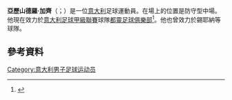 '''亞歷山德羅·加齊'''（{{lang-it|Alessandro Gazzi}}；{{bd|1983年|1月28日}}）是一位[[意大利|意大利]]足球運動員。在場上的位置是防守型中場。他現在效力於[[意大利足球甲級聯賽|意大利足球甲級聯賽]]球隊[[都靈足球俱樂部|都靈足球俱樂部]]<ref>{{Cite web |url=http://au.soccerway.com/matches/2014/08/28/europe/uefa-cup/torino-fc/nk-split/1884097/ |title=存档副本 |accessdate=2021-02-16 |archive-date=2016-03-06 |archive-url=https://web.archive.org/web/20160306230225/http://au.soccerway.com/matches/2014/08/28/europe/uefa-cup/torino-fc/nk-split/1884097/ |dead-url=no }}</ref>。他也曾效力於錫耶納等球隊。
==參考資料==
{{Reflist}}

{{DEFAULTSORT: Gazzi, Alessandro}}
[[Category:意大利男子足球运动员|Category:意大利男子足球运动员]]